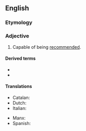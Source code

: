 ==English==

===Etymology===
{{suffix|en|recommend|able}}

===Adjective===
{{en-adj}}

# Capable of being [[recommend]]ed.

====Derived terms====
* {{l|en|recommendableness}}
* {{l|en|recommendably}}

====Translations====
{{trans-top|capable of being recommended}}
* Catalan: {{t|ca|recomanable}}
* Dutch: {{t+|nl|aanbevelenswaardig}}
* Italian: {{t|it|raccomandabile}}
{{trans-mid}}
* Manx: {{t|gv|yn-choyrlaghey}}
* Spanish: {{t|es|recomendable}}
{{trans-bottom}}